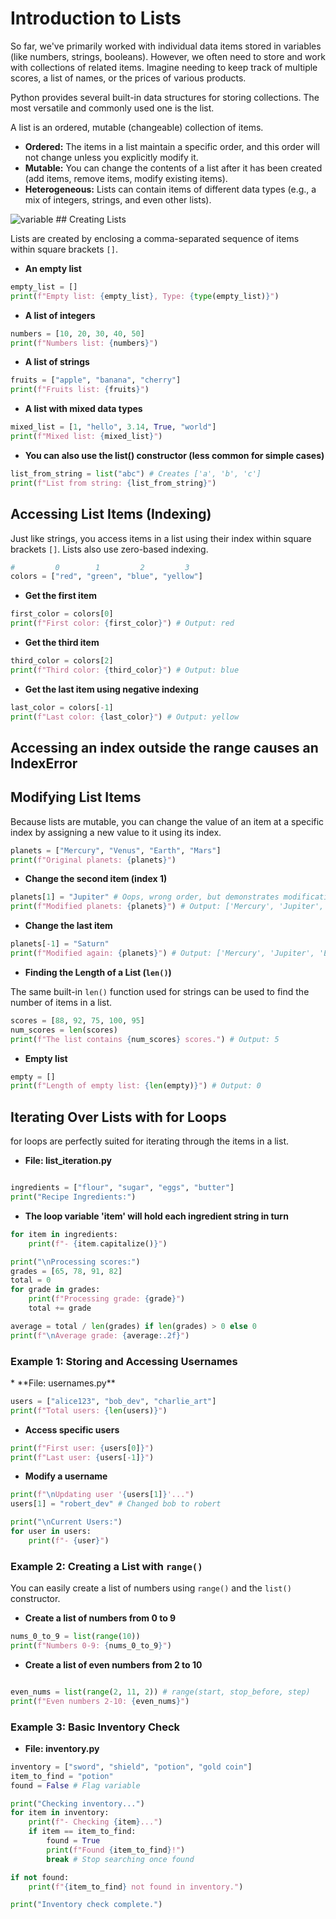 # Introduction to Lists
<section id="storing-collections-of-data"></section>

So far, we've primarily worked with individual data items stored in variables (like numbers, strings, booleans). However, we often need to store and work with collections of related items. Imagine needing to keep track of multiple scores, a list of names, or the prices of various products.

Python provides several built-in data structures for storing collections. The most versatile and commonly used one is the list.

A list is an ordered, mutable (changeable) collection of items.

*   **Ordered:** The items in a list maintain a specific order, and this order will not change unless you explicitly modify it.
*   **Mutable:** You can change the contents of a list after it has been created (add items, remove items, modify existing items).
*   **Heterogeneous:** Lists can contain items of different data types (e.g., a mix of integers, strings, and even other lists).
<img src="/images/list.png" alt="variable" className="w-150 h-100 mx-auto" />
## Creating Lists
<section id="creating-lists"></section>

Lists are created by enclosing a comma-separated sequence of items within square brackets `[]`.

*   **An empty list**
```python
empty_list = []
print(f"Empty list: {empty_list}, Type: {type(empty_list)}")
```
*   **A list of integers**
```python
numbers = [10, 20, 30, 40, 50]
print(f"Numbers list: {numbers}")
```

*   **A list of strings**
```python
fruits = ["apple", "banana", "cherry"]
print(f"Fruits list: {fruits}")
```
*   **A list with mixed data types**
```python
mixed_list = [1, "hello", 3.14, True, "world"]
print(f"Mixed list: {mixed_list}")
```
* **You can also use the list() constructor (less common for simple cases)**
```python
list_from_string = list("abc") # Creates ['a', 'b', 'c']
print(f"List from string: {list_from_string}")
```

## Accessing List Items (Indexing)
<section id="accessing-list-items-indexing"></section>

Just like strings, you access items in a list using their index within square brackets `[]`. Lists also use zero-based indexing.

```python
#         0        1         2         3
colors = ["red", "green", "blue", "yellow"]
```
* **Get the first item**
```python
first_color = colors[0]
print(f"First color: {first_color}") # Output: red
```
* **Get the third item**
```python
third_color = colors[2]
print(f"Third color: {third_color}") # Output: blue
```
* **Get the last item using negative indexing**
```python
last_color = colors[-1]
print(f"Last color: {last_color}") # Output: yellow
```

## Accessing an index outside the range causes an IndexError



## Modifying List Items
<section id="modifying-list-items"></section>

Because lists are mutable, you can change the value of an item at a specific index by assigning a new value to it using its index.

```python
planets = ["Mercury", "Venus", "Earth", "Mars"]
print(f"Original planets: {planets}")
```
* **Change the second item (index 1)**
```python
planets[1] = "Jupiter" # Oops, wrong order, but demonstrates modification
print(f"Modified planets: {planets}") # Output: ['Mercury', 'Jupiter', 'Earth', 'Mars']
```

* **Change the last item**
```python
planets[-1] = "Saturn"
print(f"Modified again: {planets}") # Output: ['Mercury', 'Jupiter', 'Earth', 'Saturn']
```

* **Finding the Length of a List (`len()`)**
<section id="finding-the-length-of-a-list"></section>

The same built-in `len()` function used for strings can be used to find the number of items in a list.

```python
scores = [88, 92, 75, 100, 95]
num_scores = len(scores)
print(f"The list contains {num_scores} scores.") # Output: 5
```
* **Empty list**
```python
empty = []
print(f"Length of empty list: {len(empty)}") # Output: 0
```

## Iterating Over Lists with for Loops
<section id="iterating-over-lists-with-for-loops"></section>

for loops are perfectly suited for iterating through the items in a list.

* **File: list_iteration.py**
```python

ingredients = ["flour", "sugar", "eggs", "butter"]
print("Recipe Ingredients:")
```

* **The loop variable 'item' will hold each ingredient string in turn**
```python
for item in ingredients:
    print(f"- {item.capitalize()}")

print("\nProcessing scores:")
grades = [65, 78, 91, 82]
total = 0
for grade in grades:
    print(f"Processing grade: {grade}")
    total += grade

average = total / len(grades) if len(grades) > 0 else 0
print(f"\nAverage grade: {average:.2f}")
```

### Example 1: Storing and Accessing Usernames
<section id="storing-and-accessing-usernames"></section>
* **File: usernames.py**

```python
users = ["alice123", "bob_dev", "charlie_art"]
print(f"Total users: {len(users)}")
```

* **Access specific users**
```python
print(f"First user: {users[0]}")
print(f"Last user: {users[-1]}")
```
* **Modify a username**
```python
print(f"\nUpdating user '{users[1]}'...")
users[1] = "robert_dev" # Changed bob to robert

print("\nCurrent Users:")
for user in users:
    print(f"- {user}")
```

### Example 2: Creating a List with `range()`
<section id="creating-a-list-with-range"></section>

You can easily create a list of numbers using `range()` and the `list()` constructor.

* **Create a list of numbers from 0 to 9**
```python
nums_0_to_9 = list(range(10))
print(f"Numbers 0-9: {nums_0_to_9}")
```

* **Create a list of even numbers from 2 to 10**
```python

even_nums = list(range(2, 11, 2)) # range(start, stop_before, step)
print(f"Even numbers 2-10: {even_nums}")
```

### Example 3: Basic Inventory Check
<section id="basic-inventory-check"></section>

* **File: inventory.py**
```python
inventory = ["sword", "shield", "potion", "gold coin"]
item_to_find = "potion"
found = False # Flag variable

print("Checking inventory...")
for item in inventory:
    print(f"- Checking {item}...")
    if item == item_to_find:
        found = True
        print(f"Found {item_to_find}!")
        break # Stop searching once found

if not found:
    print(f"{item_to_find} not found in inventory.")

print("Inventory check complete.")
```


<Quiz questions={pythonQuiz} />
